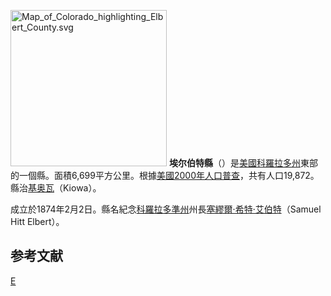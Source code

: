 {{Otheruses|艾伯特縣|subject=美國科羅拉多州的一個縣|other=同名的縣}}
[[File:Map_of_Colorado_highlighting_Elbert_County.svg|250px]]
'''埃尔伯特縣'''（{{lang-en|Elbert County}}）是[[美國|美國]][[科羅拉多州|科羅拉多州]]東部的一個縣。面積6,699平方公里。根據[[美國2000年人口普查|美國2000年人口普查]]，共有人口19,872。縣治[[基奥瓦_(科罗拉多州)|基奥瓦]]（Kiowa）。

成立於1874年2月2日。縣名紀念[[科羅拉多準州|科羅拉多準州]]州長[[塞繆爾·希特·艾伯特|塞繆爾·希特·艾伯特]]（Samuel Hitt Elbert）。

==参考文献==
{{reflist}}
{{Colorado-stub}}
{{Colorado}}
{{艾伯特县 (科罗拉多州)}}
[[Category:科罗拉多州行政区划|E]]